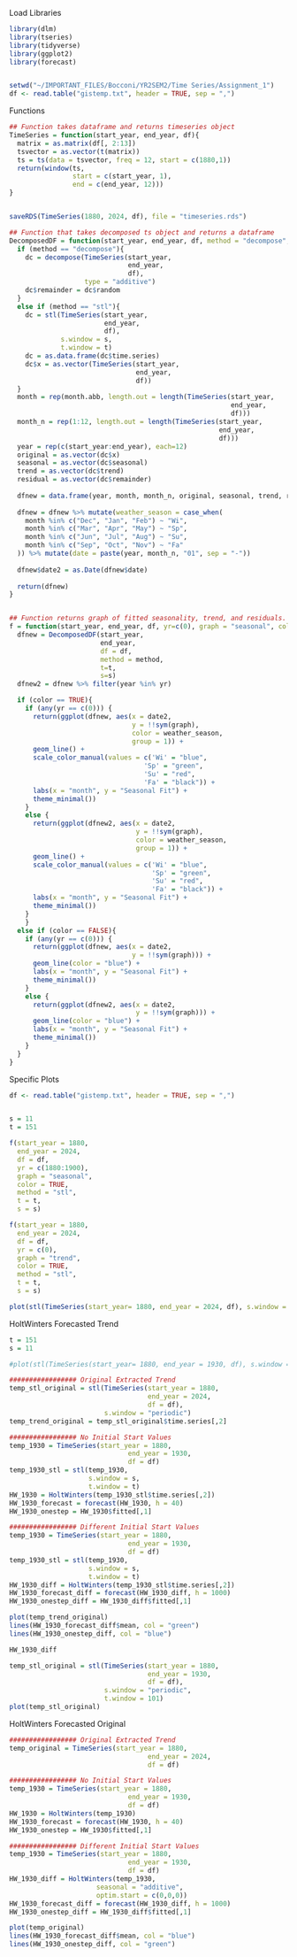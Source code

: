Load Libraries
```r
library(dlm)
library(tseries)
library(tidyverse)
library(ggplot2)
library(forecast)


setwd("~/IMPORTANT_FILES/Bocconi/YR2SEM2/Time Series/Assignment_1")
df <- read.table("gistemp.txt", header = TRUE, sep = ",")
```

Functions
```r
## Function takes dataframe and returns timeseries object
TimeSeries = function(start_year, end_year, df){
  matrix = as.matrix(df[, 2:13])
  tsvector = as.vector(t(matrix))
  ts = ts(data = tsvector, freq = 12, start = c(1880,1))
  return(window(ts,
                start = c(start_year, 1),
                end = c(end_year, 12)))
} 


saveRDS(TimeSeries(1880, 2024, df), file = "timeseries.rds")

## Function that takes decomposed ts object and returns a dataframe
DecomposedDF = function(start_year, end_year, df, method = "decompose", t=NULL, s = "periodic"){
  if (method == "decompose"){
    dc = decompose(TimeSeries(start_year, 
                              end_year, 
                              df),
                   type = "additive")
    dc$remainder = dc$random
  } 
  else if (method == "stl"){
    dc = stl(TimeSeries(start_year, 
                        end_year, 
                        df), 
             s.window = s,
             t.window = t)
    dc = as.data.frame(dc$time.series)
    dc$x = as.vector(TimeSeries(start_year, 
                                end_year, 
                                df))
  }
  month = rep(month.abb, length.out = length(TimeSeries(start_year,
                                                        end_year,
                                                        df)))
  month_n = rep(1:12, length.out = length(TimeSeries(start_year, 
                                                     end_year, 
                                                     df)))
  year = rep(c(start_year:end_year), each=12)
  original = as.vector(dc$x)
  seasonal = as.vector(dc$seasonal)
  trend = as.vector(dc$trend)
  residual = as.vector(dc$remainder)
  
  dfnew = data.frame(year, month, month_n, original, seasonal, trend, residual)
  
  dfnew = dfnew %>% mutate(weather_season = case_when(
    month %in% c("Dec", "Jan", "Feb") ~ "Wi",
    month %in% c("Mar", "Apr", "May") ~ "Sp",
    month %in% c("Jun", "Jul", "Aug") ~ "Su",
    month %in% c("Sep", "Oct", "Nov") ~ "Fa"
  )) %>% mutate(date = paste(year, month_n, "01", sep = "-"))
  
  dfnew$date2 = as.Date(dfnew$date)
  
  return(dfnew)
}


## Function returns graph of fitted seasonality, trend, and residuals.
f = function(start_year, end_year, df, yr=c(0), graph = "seasonal", color = FALSE, method = "decompose", t=NULL, s = "periodic"){
  dfnew = DecomposedDF(start_year,
                       end_year,
                       df = df, 
                       method = method,
                       t=t,
                       s=s)
  dfnew2 = dfnew %>% filter(year %in% yr)

  if (color == TRUE){
    if (any(yr == c(0))) {
      return(ggplot(dfnew, aes(x = date2, 
                               y = !!sym(graph), 
                               color = weather_season,
                               group = 1)) + 
      geom_line() + 
      scale_color_manual(values = c('Wi' = "blue",
                                  'Sp' = "green",
                                  'Su' = "red",
                                  'Fa' = "black")) +
      labs(x = "month", y = "Seasonal Fit") + 
      theme_minimal())
    }
    else {
      return(ggplot(dfnew2, aes(x = date2, 
                                y = !!sym(graph), 
                                color = weather_season, 
                                group = 1)) + 
      geom_line() +
      scale_color_manual(values = c('Wi' = "blue",
                                    'Sp' = "green",
                                    'Su' = "red",
                                    'Fa' = "black")) + 
      labs(x = "month", y = "Seasonal Fit") + 
      theme_minimal())  
    }
    }
  else if (color == FALSE){
    if (any(yr == c(0))) {
      return(ggplot(dfnew, aes(x = date2, 
                               y = !!sym(graph))) + 
      geom_line(color = "blue") + 
      labs(x = "month", y = "Seasonal Fit") + 
      theme_minimal())
    }
    else {
      return(ggplot(dfnew2, aes(x = date2, 
                                y = !!sym(graph))) + 
      geom_line(color = "blue") +
      labs(x = "month", y = "Seasonal Fit") + 
      theme_minimal())  
    }
  }
}
```

Specific Plots
```r
df <- read.table("gistemp.txt", header = TRUE, sep = ",")


s = 11
t = 151

f(start_year = 1880,
  end_year = 2024,
  df = df, 
  yr = c(1880:1900), 
  graph = "seasonal", 
  color = TRUE,
  method = "stl",
  t = t,
  s = s)

f(start_year = 1880,
  end_year = 2024,
  df = df, 
  yr = c(0), 
  graph = "trend", 
  color = TRUE,
  method = "stl",
  t = t,
  s = s)

plot(stl(TimeSeries(start_year= 1880, end_year = 2024, df), s.window = s, t.window = t))

```


HoltWinters Forecasted Trend
```r

t = 151
s = 11

#plot(stl(TimeSeries(start_year= 1880, end_year = 1930, df), s.window = s, t.window = t))

################# Original Extracted Trend
temp_stl_original = stl(TimeSeries(start_year = 1880,
                                   end_year = 2024,
                                   df = df),
                        s.window = "periodic")
temp_trend_original = temp_stl_original$time.series[,2]

################# No Initial Start Values 
temp_1930 = TimeSeries(start_year = 1880,
                              end_year = 1930,
                              df = df)
temp_1930_stl = stl(temp_1930, 
                    s.window = s,
                    t.window = t)
HW_1930 = HoltWinters(temp_1930_stl$time.series[,2])
HW_1930_forecast = forecast(HW_1930, h = 40)
HW_1930_onestep = HW_1930$fitted[,1]

################# Different Initial Start Values
temp_1930 = TimeSeries(start_year = 1880,
                              end_year = 1930,
                              df = df)
temp_1930_stl = stl(temp_1930, 
                    s.window = s,
                    t.window = t)
HW_1930_diff = HoltWinters(temp_1930_stl$time.series[,2])
HW_1930_forecast_diff = forecast(HW_1930_diff, h = 1000)
HW_1930_onestep_diff = HW_1930_diff$fitted[,1]

plot(temp_trend_original)
lines(HW_1930_forecast_diff$mean, col = "green")
lines(HW_1930_onestep_diff, col = "blue")

HW_1930_diff


```


```r
temp_stl_original = stl(TimeSeries(start_year = 1880,
                                   end_year = 1930,
                                   df = df),
                        s.window = "periodic",
                        t.window = 101)
plot(temp_stl_original)


```


HoltWinters Forecasted Original
```r
################# Original Extracted Trend
temp_original = TimeSeries(start_year = 1880,
                                   end_year = 2024,
                                   df = df)

################# No Initial Start Values 
temp_1930 = TimeSeries(start_year = 1880,
                              end_year = 1930,
                              df = df)
HW_1930 = HoltWinters(temp_1930)
HW_1930_forecast = forecast(HW_1930, h = 40)
HW_1930_onestep = HW_1930$fitted[,1]

################# Different Initial Start Values
temp_1930 = TimeSeries(start_year = 1880,
                              end_year = 1930,
                              df = df)
HW_1930_diff = HoltWinters(temp_1930,
                      seasonal = "additive",
                      optim.start = c(0,0,0))
HW_1930_forecast_diff = forecast(HW_1930_diff, h = 1000)
HW_1930_onestep_diff = HW_1930_diff$fitted[,1]

plot(temp_original)
lines(HW_1930_forecast_diff$mean, col = "blue")
lines(HW_1930_onestep_diff, col = "green")
```





































